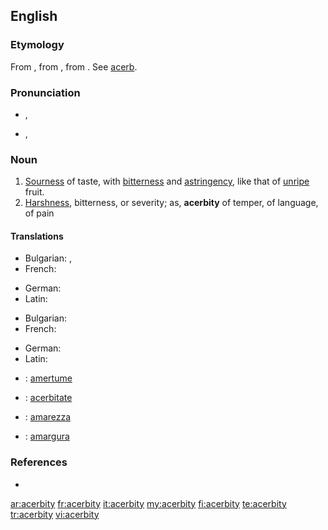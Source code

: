 ==English==

===Etymology===
From {{etyl|fr|en}} {{term|acerbité|lang=fr}}, from {{etyl|la|en}} {{term|acerbitas|acerbitās|acerbity; harshness|lang=la}}, from {{term|acerbus||bitter|lang=la}}. See [[acerb]].

===Pronunciation===
* {{a|UK}} {{IPA|/əˈsɜːbɪti/}}, {{SAMPA|/@"s3:bIti/}}
*: {{audio|en-uk-acerbity.ogg|Audio (UK)}}
* {{a|US}} {{IPA|/əˈsɝbɪdi/}}, {{SAMPA|/@"s3`bIdi/}}
*: {{audio|en-us-acerbity.ogg|Audio (US)}}

===Noun===
{{en-noun|acerbities}}

# [[sourness|Sourness]] of taste, with [[bitterness]] and [[astringency]], like that of [[unripe]] fruit.
# [[harshness|Harshness]], bitterness, or severity; as, '''acerbity''' of temper, of language, of pain

====Translations====
{{trans-top|sourness}}
* Bulgarian: {{t|bg|стипчивост}},  {{t|bg|тръпчивост}}
* French: {{t+|fr|acerbité|f}}
{{trans-mid}}
* German: {{t+|de|Sauerkeit|f}}
* Latin: {{t-|la|acerbitas|f|alt=acerbitās}}
{{trans-bottom}}

{{trans-top|harshness}}
* Bulgarian: {{t|bg|саркастичност}}
* French: {{t+|fr|acerbité|f}}
{{trans-mid}}
* German: {{t+|de|Bitterkeit|f}}
* Latin: {{t-|la|acerbitas|f|alt=acerbitās}}
{{trans-bottom}}

{{checktrans-top}}
* {{ttbc|French}}: [[amertume]] {{f}}
* {{ttbc|Interlingua}}: [[acerbitate]]
{{checktrans-mid}}
* {{ttbc|Italian}}: [[amarezza]] {{f}}
* {{ttbc|Spanish}}: [[amargura]] {{f}}
{{checktrans-bottom}}

===References===
* {{R:Webster 1913}}

[[ar:acerbity]]
[[fr:acerbity]]
[[it:acerbity]]
[[my:acerbity]]
[[fi:acerbity]]
[[te:acerbity]]
[[tr:acerbity]]
[[vi:acerbity]]